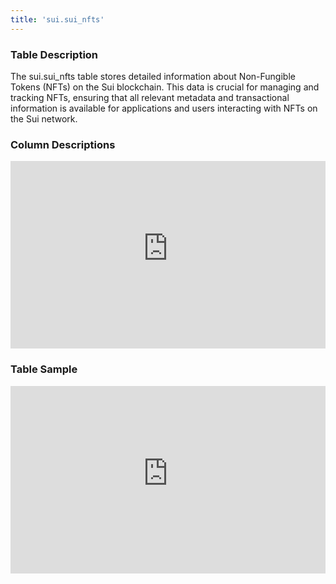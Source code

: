 ```yaml
---
title: 'sui.sui_nfts'
---
```


### Table Description
The sui.sui_nfts table stores detailed information about Non-Fungible Tokens (NFTs) on the Sui blockchain. This data is crucial for managing and tracking NFTs, ensuring that all relevant metadata and transactional information is available for applications and users interacting with NFTs on the Sui network.

### Column Descriptions

<div>
    <iframe
        src="https://doc-embed-app.chainbasehq.com/columns/sui.sui_nfts"
        width="100%"
        height="300px"
        frameBorder="0"
        scrolling="no"
    ></iframe>
</div>

### Table Sample

<div>
    <iframe
        src="https://doc-embed-app.chainbasehq.com/data/sui.sui_nfts"
        width="100%"
        height="300px"
        frameBorder="0"
        scrolling="no"
    ></iframe>
</div>